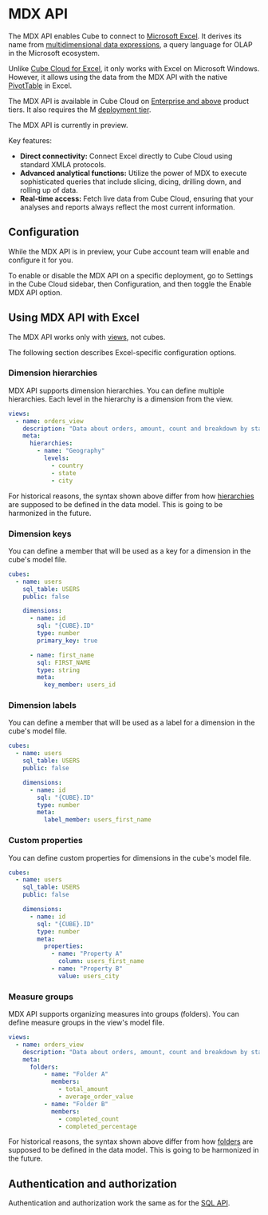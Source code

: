 # MDX API

The MDX API enables Cube to connect to [Microsoft Excel][ref-excel]. It derives
its name from [multidimensional data expressions][link-mdx], a query language
for OLAP in the Microsoft ecosystem.

Unlike [Cube Cloud for Excel][ref-cube-cloud-for-excel], it only works with Excel
on Microsoft Windows. However, it allows using the data from the MDX API with the
native [PivotTable][link-pivottable] in Excel.

<SuccessBox>

The MDX API is available in Cube Cloud on [Enterprise and
above](https://cube.dev/pricing) product tiers.
It also requires the M [deployment tier](/product/deployment/cloud/pricing#deployment-tiers).

</SuccessBox>

<WarningBox>

The MDX API is currently in preview.

</WarningBox>

Key features:

- <b>Direct connectivity:</b> Connect Excel directly to Cube Cloud using standard XMLA protocols.
- <b>Advanced analytical functions:</b> Utilize the power of MDX to execute sophisticated queries that include slicing, dicing, drilling down, and rolling up of data.
- <b>Real-time access:</b> Fetch live data from Cube Cloud, ensuring that your analyses and reports always reflect the most current information.

## Configuration

<WarningBox>

While the MDX API is in preview, your Cube account team will enable and configure it for you.

</WarningBox>

To enable or disable the MDX API on a specific deployment, go to <Btn>Settings</Btn>
in the Cube Cloud sidebar, then <Btn>Configuration</Btn>, and then toggle the
<Btn>Enable MDX API</Btn> option.

## Using MDX API with Excel

<InfoBox>

The MDX API works only with [views][ref-views], not cubes.

</InfoBox>

The following section describes Excel-specific configuration options.

### Dimension hierarchies

MDX API supports dimension hierarchies. You can define multiple hierarchies.
Each level in the hierarchy is a dimension from the view.

```yaml
views:
  - name: orders_view
    description: "Data about orders, amount, count and breakdown by status and geography."
    meta:
      hierarchies:
        - name: "Geography"
          levels:
            - country
            - state
            - city
```

<InfoBox>

For historical reasons, the syntax shown above differ from how
[hierarchies][ref-hierarchies] are supposed to be defined in the data model.
This is going to be harmonized in the future. 

</InfoBox>

### Dimension keys

You can define a member that will be used as a key for a dimension in the cube's model file.

```yaml
cubes:
  - name: users
    sql_table: USERS
    public: false

    dimensions:
      - name: id
        sql: "{CUBE}.ID"
        type: number
        primary_key: true

      - name: first_name
        sql: FIRST_NAME
        type: string
        meta:
          key_member: users_id
```

### Dimension labels

You can define a member that will be used as a label for a dimension in the cube's model file.

```yaml
cubes:
  - name: users
    sql_table: USERS
    public: false

    dimensions:
      - name: id
        sql: "{CUBE}.ID"
        type: number
        meta:
          label_member: users_first_name
```

### Custom properties

You can define custom properties for dimensions in the cube's model file.

```yaml
cubes:
  - name: users
    sql_table: USERS
    public: false

    dimensions:
      - name: id
        sql: "{CUBE}.ID"
        type: number
        meta:
          properties:
            - name: "Property A"
              column: users_first_name
            - name: "Property B"
              value: users_city
```

### Measure groups

MDX API supports organizing measures into groups (folders). You can define measure groups in the view's model file.

```yaml
views:
  - name: orders_view
    description: "Data about orders, amount, count and breakdown by status and geography."
    meta:
      folders:
          - name: "Folder A"
            members:
              - total_amount
              - average_order_value
          - name: "Folder B"
            members:
              - completed_count
              - completed_percentage
```

<InfoBox>

For historical reasons, the syntax shown above differ from how
[folders][ref-folders] are supposed to be defined in the data model.
This is going to be harmonized in the future. 

</InfoBox>

## Authentication and authorization

Authentication and authorization work the same as for the [SQL API](/product/apis-integrations/sql-api/security).


[ref-excel]: /product/configuration/visualization-tools/excel
[link-mdx]: https://learn.microsoft.com/en-us/analysis-services/multidimensional-models/mdx/multidimensional-model-data-access-analysis-services-multidimensional-data?view=asallproducts-allversions#bkmk_querylang
[link-pivottable]: https://support.microsoft.com/en-us/office/create-a-pivottable-to-analyze-worksheet-data-a9a84538-bfe9-40a9-a8e9-f99134456576
[ref-cube-cloud-for-excel]: /product/apis-integrations/microsoft-excel
[ref-hierarchies]: /reference/data-model/hierarchies
[ref-folders]: /reference/data-model/view#folders
[ref-views]: /product/data-modeling/concepts#views